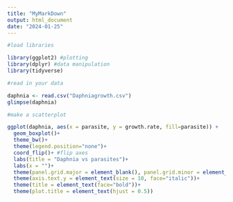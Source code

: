 ```yaml
---
title: "MyMarkDown"
output: html_document
date: "2024-01-25"
---
```


```r

#load libraries

library(ggplot2) #plotting
library(dplyr) #data manipulation
library(tidyverse)

#read in your data

daphnia <- read.csv("Daphniagrowth.csv")
glimpse(daphnia)

#make a scatterplot

ggplot(daphnia, aes(x = parasite, y = growth.rate, fill=parasite)) +
  geom_boxplot()+
  theme_bw()+
  theme(legend.position="none")+
  coord_flip()+ #flip axes
  labs(title = "Daphnia vs parasites")+
  labs(x = "")+
  theme(panel.grid.major = element_blank(), panel.grid.minor = element_blank())+ #remove the grid lines
  theme(axis.text.y = element_text(size = 10, face="italic"))+
  theme(title = element_text(face="bold"))+
  theme(plot.title = element_text(hjust = 0.5))


```
